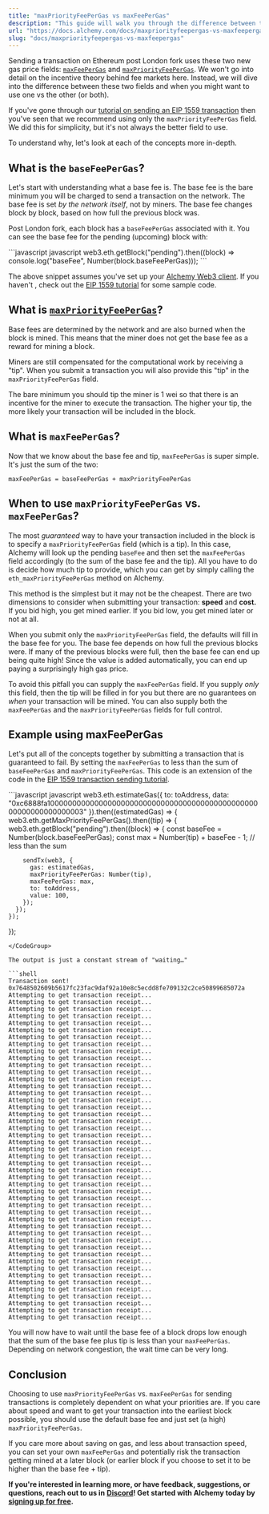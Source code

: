 ```yaml
---
title: "maxPriorityFeePerGas vs maxFeePerGas"
description: "This guide will walk you through the difference between two EIP-1559 methods: maxPriorityFeePerGas and maxFeePerGas and help you understand when to use each of them."
url: "https://docs.alchemy.com/docs/maxpriorityfeepergas-vs-maxfeepergas"
slug: "docs/maxpriorityfeepergas-vs-maxfeepergas"
---
```


Sending a transaction on Ethereum post London fork uses these two new gas price fields: [`maxFeePerGas`](/docs/maxpriorityfeepergas-vs-maxfeepergas#what-is-maxfeepergas-a-hrefand-finally-what-is-max-fee-per-gas-idand-finally-what-is-max-fee-per-gasa) and [`maxPriorityFeePerGas`](/docs/maxpriorityfeepergas-vs-maxfeepergas#what-is-maxpriorityfeepergas-a-hrefwhat-is-max-priority-fee-per-gas-idwhat-is-max-priority-fee-per-gasa). We won't go into detail on the incentive theory behind fee markets here. Instead, we will dive into the difference between these two fields and when you might want to use one vs the other (or both).

If you've gone through our [tutorial on sending an EIP 1559 transaction](https://docs.alchemy.com/alchemy/guides/eip-1559/send-tx-eip-1559) then you've seen that we recommend using only the `maxPriorityFeePerGas` field. We did this for simplicity, but it's not always the better field to use.

To understand why, let's look at each of the concepts more in-depth.

## What is the `baseFeePerGas`?

Let's start with understanding what a base fee is. The base fee is the bare minimum you will be charged to send a transaction on the network. The base fee is set *by the network itself*, not by miners. The base fee changes block by block, based on how full the previous block was.

Post London fork, each block has a `baseFeePerGas` associated with it. You can see the base fee for the pending (upcoming) block with:

<CodeGroup>
  ```javascript javascript
  web3.eth.getBlock("pending").then((block) => console.log("baseFee", Number(block.baseFeePerGas)));
  ```
</CodeGroup>

The above snippet assumes you've set up your [Alchemy Web3 client](https://docs.alchemy.com/alchemy/documentation/alchemy-web3). If you haven't , check out the [EIP 1559 tutorial](https://docs.alchemy.com/alchemy/tutorials/sending-txs/eip-1559) for some sample code.

## What is [`maxPriorityFeePerGas`](../../apis/ethereum/eth-maxpriorityfeepergas.md)?

Base fees are determined by the network and are also burned when the block is mined. This means that the miner does not get the base fee as a reward for mining a block.

Miners are still compensated for the computational work by receiving a "tip". When you submit a transaction you will also provide this "tip" in the `maxPriorityFeePerGas` field.

The bare minimum you should tip the miner is 1 wei so that there is an incentive for the miner to execute the transaction. The higher your tip, the more likely your transaction will be included in the block.

## What is `maxFeePerGas`?

Now that we know about the base fee and tip, `maxFeePerGas` is super simple. It's just the sum of the two:

`maxFeePerGas = baseFeePerGas + maxPriorityFeePerGas`

## When to use `maxPriorityFeePerGas` vs. `maxFeePerGas`?

The most *guaranteed* way to have your transaction included in the block is to specify a `maxPriorityFeePerGas` field (which is a tip). In this case, Alchemy will look up the pending `baseFee` and then set the `maxFeePerGas` field accordingly (to the sum of the base fee and the tip). All you have to do is decide how much tip to provide, which you can get by simply calling the `eth_maxPriorityFeePerGas` method on Alchemy.

This method is the simplest but it may not be the cheapest. There are two dimensions to consider when submitting your transaction: **speed** and **cost.** If you bid high, you get mined earlier. If you bid low, you get mined later or not at all.

When you submit only the `maxPriorityFeePerGas` field, the defaults will fill in the base fee for you. The base fee depends on how full the previous blocks were. If many of the previous blocks were full, then the base fee can end up being quite high! Since the value is added automatically, you can end up paying a surprisingly high gas price.

To avoid this pitfall you can supply the `maxFeePerGas` field. If you supply *only* this field, then the tip will be filled in for you but there are no guarantees on *when* your transaction will be mined. You can also supply both the `maxFeePerGas` and the `maxPriorityFeePerGas` fields for full control.

## Example using maxFeePerGas

Let's put all of the concepts together by submitting a transaction that is guaranteed to fail. By setting the `maxFeePerGas` to less than the sum of `baseFeePerGas` and `maxPriorityFeePerGas`. This code is an extension of the code in the [EIP 1559 transaction sending tutorial](https://docs.alchemy.com/alchemy/guides/eip-1559/send-tx-eip-1559).

<CodeGroup>
  ```javascript javascript
  web3.eth.estimateGas({
    to: toAddress,
    data: "0xc6888fa10000000000000000000000000000000000000000000000000000000000000003"
  }).then((estimatedGas) => {
    web3.eth.getMaxPriorityFeePerGas().then((tip) => {
      web3.eth.getBlock("pending").then((block) => {
        const baseFee = Number(block.baseFeePerGas);
        const max = Number(tip) + baseFee - 1; // less than the sum

        sendTx(web3, {
          gas: estimatedGas,
          maxPriorityFeePerGas: Number(tip),
          maxFeePerGas: max,
          to: toAddress,
          value: 100,
        });
      });
    });
  });
  ```
</CodeGroup>

The output is just a constant stream of "waiting…"

```shell
Transaction sent! 0x7648502609b5617fc23fac9daf92a10e8c5ecdd8fe709132c2ce50899685072a
Attempting to get transaction receipt...
Attempting to get transaction receipt...
Attempting to get transaction receipt...
Attempting to get transaction receipt...
Attempting to get transaction receipt...
Attempting to get transaction receipt...
Attempting to get transaction receipt...
Attempting to get transaction receipt...
Attempting to get transaction receipt...
Attempting to get transaction receipt...
Attempting to get transaction receipt...
Attempting to get transaction receipt...
Attempting to get transaction receipt...
Attempting to get transaction receipt...
Attempting to get transaction receipt...
Attempting to get transaction receipt...
Attempting to get transaction receipt...
Attempting to get transaction receipt...
Attempting to get transaction receipt...
Attempting to get transaction receipt...
Attempting to get transaction receipt...
Attempting to get transaction receipt...
Attempting to get transaction receipt...
Attempting to get transaction receipt...
Attempting to get transaction receipt...
Attempting to get transaction receipt...
Attempting to get transaction receipt...
Attempting to get transaction receipt...
Attempting to get transaction receipt...
Attempting to get transaction receipt...
Attempting to get transaction receipt...
Attempting to get transaction receipt...
Attempting to get transaction receipt...
Attempting to get transaction receipt...
Attempting to get transaction receipt...
Attempting to get transaction receipt...
Attempting to get transaction receipt...
Attempting to get transaction receipt...
Attempting to get transaction receipt...
Attempting to get transaction receipt...
Attempting to get transaction receipt...
Attempting to get transaction receipt...
Attempting to get transaction receipt...
Attempting to get transaction receipt...
Attempting to get transaction receipt...
Attempting to get transaction receipt...
Attempting to get transaction receipt...
```

You will now have to wait until the base fee of a block drops low enough that the sum of the base fee plus tip is less than your `maxFeePerGas`. Depending on network congestion, the wait time can be very long.

## Conclusion

Choosing to use `maxPriorityFeePerGas` vs. `maxFeePerGas` for sending transactions is completely dependent on what your priorities are. If you care about speed and want to get your transaction into the earliest block possible, you should use the default base fee and just set (a high) `maxPriorityFeePerGas`.

If you care more about saving on gas, and less about transaction speed, you can set your own `maxFeePerGas` and potentially risk the transaction getting mined at a later block (or earlier block if you choose to set it to be higher than the base fee + tip).

**If you're interested in learning more, or have feedback, suggestions, or questions, reach out to us in** [**Discord**](https://alchemy.com/discord)**! Get started with Alchemy today by** [**signing up for free**](https://alchemy.com/?r=affiliate:5494a54b-6ae1-4d33-9016-c331c0dcdc1f)**.**
